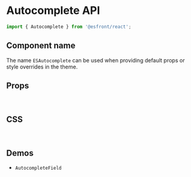
<Meta title="Components API/Autocomplete" />

# Autocomplete API

```js
import { Autocomplete } from '@esfront/react';
```

## Component name

The name `ESAutocomplete` can be used when providing default props or style overrides in the theme.

## Props

<TableInterface name="AutocompleteProps" variant="props" />

<br />

## CSS

<TableInterface name="AutocompleteClasses" variant="css" />

<br />

## Demos

<ul>
  <li>
    <LinkTo kind="components-AutocompleteField" story="demo">
      <code>AutocompleteField</code>
    </LinkTo>
  </li>
</ul>
